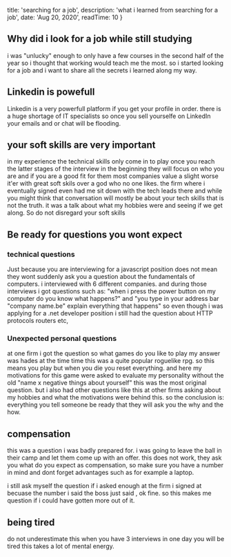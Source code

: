 

  title: 'searching for a job',
  description: 'what i learned from searching for a job',
  date: 'Aug 20, 2020',
  readTime: 10
}


## Why did i look for a job while still studying
i was "unlucky" enough to only have a few courses in the second half of the year so i thought that working would teach me the most.
so i started looking for a job and i want to share all the secrets i learned along my way.
## Linkedin is powefull
Linkedin is a very powerfull platform if you get your profile in order. there is a huge shortage of IT specialists so once you sell yourselfe on LinkedIn your emails and or chat will be flooding.
## your soft skills are very important
in my experience the technical skills only come in to play once you reach the latter stages of the interview in the beginning they will focus on who you are and if you are a good fit for them most companies value a slight worse it'er with great soft skils over a god who no one likes.
the firm where i eventually signed even had me sit down with the tech leads there and while you might think that conversation will mostly be about your tech skills that is not the truth. it was a talk about what my hobbies were and seeing if we get along.
So do not disregard your soft skills
## Be ready for questions you wont expect
### technical questions
Just because you are interviewing for a javascript position does not mean they wont suddenly ask you a question about the fundamentals of computers.
i interviewed with 6 different companies.
and during those interviews i got questions such as: "when i press the power button on my computer do you know what happens?" and "you type in your address bar "company name.be" explain everything that happens" so even though i was applying for a .net developer position i still had the question about HTTP protocols routers etc,
### Unexpected personal questions
at one firm i got the question so what games do you like to play my answer was hades at the time time this was a quite popular roguelike rpg.
so this means you play but when you die you reset everything.
and here my motivations for this game were asked to evaluate my personality without the old "name x negative things about yourself" this was the most original question.
but i also had other questions like this at other firms asking about my hobbies and what the motivations were behind this.
so the conclusion is: everything you tell someone be ready that they will ask you the why and the how.
## compensation
this was a question i was badly prepared for.
i was going to leave the ball in their camp and let them come up with an offer.
this does not work, they ask you what do you expect as compensation, so make sure you have a number in mind and dont forget advantages such as for example a laptop.

i still ask myself the question if i asked enough at the firm i signed at becuase the number i said the boss just said , ok fine.
so this makes me question if i could have gotten more out of it.
## being tired
do not underestimate this when you have 3 interviews in one day you will be tired this takes a lot of mental energy.